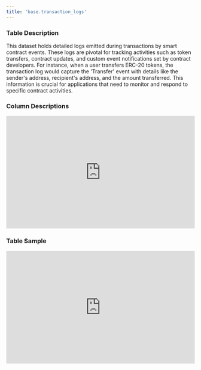 ```yaml
---
title: 'base.transaction_logs'
---
```


### Table Description
This dataset holds detailed logs emitted during transactions by smart contract events. These logs are pivotal for tracking activities such as token transfers, contract updates, and custom event notifications set by contract developers. For instance, when a user transfers ERC-20 tokens, the transaction log would capture the 'Transfer' event with details like the sender's address, recipient's address, and the amount transferred. This information is crucial for applications that need to monitor and respond to specific contract activities.
### Column Descriptions

<div>
    <iframe
        src="http://127.0.0.1:3000/columns/base.transaction_logs"
        width="100%"
        height="300px"
        frameBorder="0"
        scrolling="no"
    ></iframe>
</div>

### Table Sample

<div>
    <iframe
        src="http://127.0.0.1:3000/data/base.transaction_logs"
        width="100%"
        height="300px"
        frameBorder="0"
        scrolling="no"
    ></iframe>
</div>
